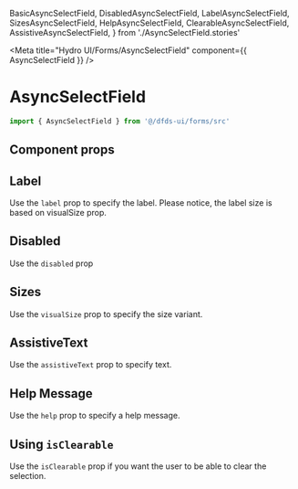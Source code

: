   BasicAsyncSelectField,
  DisabledAsyncSelectField,
  LabelAsyncSelectField,
  SizesAsyncSelectField,
  HelpAsyncSelectField,
  ClearableAsyncSelectField,
  AssistiveAsyncSelectField,
} from './AsyncSelectField.stories'

<Meta title="Hydro UI/Forms/AsyncSelectField" component={{ AsyncSelectField }} />

# AsyncSelectField

```jsx
import { AsyncSelectField } from '@/dfds-ui/forms/src'
```

<Preview width="320px" gray>
  <Story story={BasicAsyncSelectField} />
</Preview>

## Component props

<Props of={AsyncSelectField} />

## Label

Use the `label` prop to specify the label. Please notice, the label size is based on visualSize prop.

<Preview width="320px" gray>
  <Story story={LabelAsyncSelectField} />
</Preview>

## Disabled

Use the `disabled` prop

<Preview width="320px" gray>
  <Story story={DisabledAsyncSelectField} />
</Preview>

## Sizes

Use the `visualSize` prop to specify the size variant.

<Preview width="320px" gray>
  <Story story={SizesAsyncSelectField} />
</Preview>

## AssistiveText

Use the `assistiveText` prop to specify text.

<Preview width="320px" gray>
  <Story story={AssistiveAsyncSelectField} />
</Preview>

## Help Message

Use the `help` prop to specify a help message.

<Preview width="320px" gray>
  <Story story={HelpAsyncSelectField} />
</Preview>

## Using `isClearable`

Use the `isClearable` prop if you want the user to be able to clear the selection.

<Preview width="320px" gray>
  <Story story={ClearableAsyncSelectField} />
</Preview>
